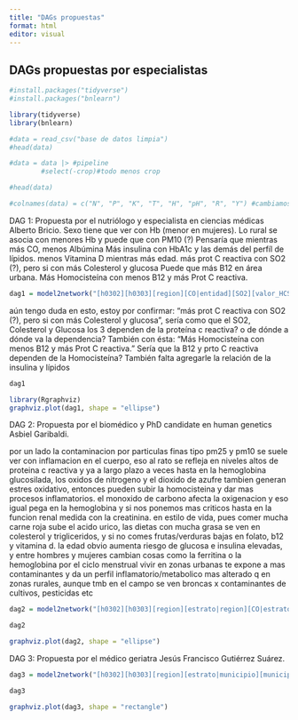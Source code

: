 ```yaml
---
title: "DAGs propuestas"
format: html
editor: visual
---
```


## DAGs propuestas por especialistas

```r
#install.packages("tidyverse")
#install.packages("bnlearn")
```

```r
library(tidyverse)
library(bnlearn)
```

```r
#data = read_csv("base de datos limpia")
#head(data)
```

```r
#data = data |> #pipeline
        #select(-crop)#todo menos crop
```

```r
#head(data)
```

```r
#colnames(data) = c("N", "P", "K", "T", "H", "pH", "R", "Y") #cambiamos el nombre de las columnas, en caso de ser necesario, si no las mismas variables permanecen
```

DAG 1: Propuesta por el nutriólogo y especialista en ciencias médicas Alberto Bricio. Sexo tiene que ver con Hb (menor en mujeres). Lo rural se asocia con menores Hb y puede que con PM10 (?) Pensaría que mientras más CO, menos Albúmina Más insulina con HbA1c y las demás del perfíl de lípidos. menos Vitamina D mientras más edad. más prot C reactiva con SO2 (?), pero si con más Colesterol y glucosa Puede que más B12 en área urbana. Más Homocisteína con menos B12 y más Prot C reactiva.

```r
dag1 = model2network("[h0302][h0303][region][CO|entidad][SO2][valor_HCST][valor_INSULINA|h0302:valor_ALBU][estrato|municipio][municipio|entidad][entidad|region][valor_PCR|valor_HCST:SO2][valor_VIT_B12|valor_HCST:estrato][valor_GLU_SUERO|valor_PCR][valor_COLEST|valor_PCR:valor_INSULINA][valor_VIT_D|h0303:region][valor_HB1AC|valor_INSULINA:valor_ALBU][valor_ALBU|CO][PM10|estrato][hb02|estrato:h0302]") 
```

aún tengo duda en esto, estoy por confirmar: "más prot C reactiva con SO2 (?), pero si con más Colesterol y glucosa", sería como que el SO2, Colesterol y Glucosa los 3 dependen de la proteína c reactiva? o de dónde a dónde va la dependencia? También con ésta: "Más Homocisteína con menos B12 y más Prot C reactiva." Sería que la B12 y prto C reactiva dependen de la Homocisteína? También falta agregarle la relación de la insulina y lípidos

```r
dag1
```

```r
library(Rgraphviz)
graphviz.plot(dag1, shape = "ellipse")
```

DAG 2: Propuesta por el biomédico y PhD candidate en human genetics Asbiel Garibaldi.

por un lado la contaminacion por particulas finas tipo pm25 y pm10 se suele ver con inflamacion en el cuerpo, eso al rato se refleja en niveles altos de proteina c reactiva y ya a largo plazo a veces hasta en la hemoglobina glucosilada, los oxidos de nitrogeno y el dioxido de azufre tambien generan estres oxidativo, entonces pueden subir la homocisteina y dar mas procesos inflamatorios. el monoxido de carbono afecta la oxigenacion y eso igual pega en la hemoglobina y si nos ponemos mas criticos hasta en la funcion renal medida con la creatinina. en estilo de vida, pues comer mucha carne roja sube el acido urico, las dietas con mucha grasa se ven en colesterol y trigliceridos, y si no comes frutas/verduras bajas en folato, b12 y vitamina d. la edad obvio aumenta riesgo de glucosa e insulina elevadas, y entre hombres y mujeres cambian cosas como la ferritina o la hemoglobina por el ciclo menstrual vivir en zonas urbanas te expone a mas contaminantes y da un perfil inflamatorio/metabolico mas alterado q en zonas rurales, aunque tmb en el campo se ven broncas x contaminantes de cultivos, pesticidas etc

```r
dag2 = model2network("[h0302][h0303][region][estrato|region][CO|estrato][SO2|estrato][NOx|estrato][PM10|estrato][PM25|estrato][valor_HCST|NOx:SO2][valor_PCR|PM10:PM25:valor_HCST][hb02|h0302:CO][valor_CREAT|CO:h0303][valor_GLU_SUERO|h0303][valor_INSULINA|h0303][valor_HB1AC|valor_GLU_SUERO:valor_INSULINA:valor_PCR][valor_FERRITINA|h0302][valor_VIT_D|h0303:estrato][valor_VIT_B12|estrato][valor_FOL|estrato][valor_COLEST|estrato:h0303][valor_TRIG|estrato:h0303][valor_AC_URICO|estrato:h0303]") 
```

```r
dag2
```

```r
graphviz.plot(dag2, shape = "ellipse")
```

DAG 3: Propuesta por el médico geriatra Jesús Francisco Gutiérrez Suárez.

```r
dag3 = model2network("[h0302][h0303][region][estrato|municipio][municipio|entidad][entidad|region][valor_VIT_B12][valor_FERRITINA][valor_FOL][CO|estrato][NH3|estrato][SO2|estrato][NOx][hb02|h0302:h0303:region:valor_VIT_B12:valor_FOL:valor_FERRITINA:CO:NOx][valor_STFR_FEB23|region:hb02][valor_GLU_SUERO|h0303][valor_HB1AC|h0302:h0303:hb02:valor_GLU_SUERO][valor_INSULINA|valor_GLU_SUERO][valor_COL_LDL|h0302][valor_COLEST|h0302:h0303][valor_TRIG|h0303]") 
```

```r
dag3
```

```r
graphviz.plot(dag3, shape = "rectangle")
```
